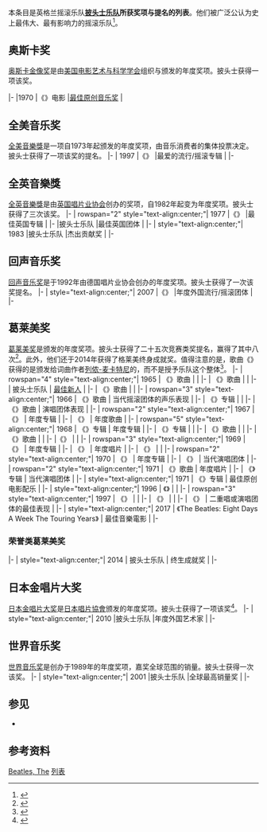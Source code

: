 {{noteTA
|G1 = TheBeatles
|G2 = Show
}}
{{Infobox Musician Awards
| name = 披头士乐队
| image = Beatles ad 1965.JPG
| caption = [[百代唱片|百代唱片]]为祝贺披头士获得1964年葛莱美奖制作的广告。
| awards = 17
| nominations = 36
| AmericanN = 1
| BRITW = 3
| BRITN = 3
| GrammyW = 11
| GrammyN = 27
}}
本条目是英格兰摇滚乐队'''[[披头士乐队|披头士乐队]]所获奖项与提名的列表'''。他们被广泛公认为史上最伟大、最有影响力的摇滚乐队<ref>{{Allmusic|id=mn0000754032|first=Richie|last=Unterberger|accessdate=5 July 2013}}</ref>。

== 奥斯卡奖 ==
[[奥斯卡金像奖|奥斯卡金像奖]]是由[[美国电影艺术与科学学会|美国电影艺术与科学学会]]组织与颁发的年度奖项。披头士获得一项该奖。 

{{awards table}}
|-
|1970
|《{{lang|en|{{link-en|Let It Be (电影)|Let It Be (film)|Let It Be}}}}》电影
|[[奥斯卡最佳原创音乐奖|最佳原创音乐奖]]
|{{won}}
{{end}}

== 全美音乐奖 ==
[[全美音樂獎|全美音樂獎]]是一项自1973年起颁发的年度奖项，由音乐消费者的集体投票决定。披头士获得了一项该奖的提名。
{{awards table}}
|-
| 1997
|《{{lang|en|{{link-en|Anthology 1|Anthology 1}}}}》
|最爱的流行/摇滚专辑
|{{nom}}
|-
{{end}}

== 全英音樂獎 ==
[[全英音樂獎|全英音樂獎]]是由[[英国唱片业协会|英国唱片业协会]]创办的奖项，自1982年起变为年度奖项。披头士获得了三次该奖。
{{awards table}}
|-
| rowspan="2" style="text-align:center;"| 1977
|《{{lang|en|[[Sgt._Pepper's_Lonely_Hearts_Club_Band|Sgt. Pepper's Lonely Hearts Club Band]]}}》
|最佳英国专辑
|{{won}}
|-
|披头士乐队
|最佳英国团体
|{{won}}
|-
| style="text-align:center;"| 1983
|披头士乐队
|杰出贡献奖
|{{won}}
|-
{{end}}

== 回声音乐奖 ==
[[回声音乐奖|回声音乐奖]]是于1992年由德国唱片业协会创办的年度奖项。披头士获得了一次该奖提名。
{{awards table}}
|-
| style="text-align:center;"| 2007
|《{{lang|en|{{link-en|Love (披头士专辑)|Love (Beatles album)|Love}}}}》
|年度外国流行/摇滚团体
|{{nom}}
|-
{{end}}

== 葛莱美奖 ==
[[葛莱美奖|葛莱美奖]]是{{link-en|美国国家录音艺术与科学学院|National Academy of Recording Arts and Sciences}}颁发的年度奖项。披头士获得了二十五次竞赛类奖提名，赢得了其中八次<ref>{{cite web |url=http://www.grammy.com/nominees/search?artist=Beatles&title=&year=All&genre=All |title=Past Winners Search |accessdate=23 August 2012 |publisher=GRAMMY.com |archive-date=2017-05-01 |archive-url=https://web.archive.org/web/20170501161543/https://www.grammy.com/nominees/search?artist=Beatles&title=&year=All&genre=All |dead-url=no }}</ref>。此外，他们还于2014年获得了格莱美终身成就奖。值得注意的是，歌曲《{{lang|en|{{link-en|Michelle (歌曲)|Michelle (song)|Michelle}}}}》获得的{{link-en|格莱美年度歌曲奖| Grammy Award for Song of the Year}}是颁发给词曲作者[[列侬-麦卡特尼|列侬-麦卡特尼]]的，而不是授予乐队这个整体<ref>{{cite news | url=http://www.grammy.com/nominees/search?=artist&field_nominee_work_value=&year=1966&genre=All | work=Grammys Official Site | title=Grammys Past Winners 1966 | accessdate=3 February 2014 | archive-date=2014-02-20 | archive-url=https://web.archive.org/web/20140220172611/http://www.grammy.com/nominees/search?=artist&field_nominee_work_value=&year=1966&genre=All | dead-url=no }}</ref>。
{{awards table}} 
|-
| rowspan="4" style="text-align:center;"| 1965
| 《{{lang|en|[[I_Want_to_Hold_Your_Hand|I Want to Hold Your Hand]]}}》歌曲
| {{link-en|年度唱片|Grammy_Award_for_Record_of_the_Year}}
|{{nom}}
|-
| 《{{lang|en|{{link-en|A Hard Day's Night (歌曲)|A Hard Day's Night (song)|A Hard Day's Night}}}}》歌曲
| {{link-en|格莱美最佳当代歌曲奖|Grammy Award for Best Contemporary Song|最佳当代歌曲}}
|{{nom}}
|-
| 披头士乐队
| [[格莱美奖最佳新人|最佳新人]]
|{{won}}
|-
| 《{{lang|en|A Hard Day's Night}}》歌曲
| {{link-en|格莱美演唱团体的最佳表现|Grammy Award for Best Performance by a Vocal Group|演唱团体的最佳表现}}
|{{won}}
|-
| rowspan="3" style="text-align:center;"| 1966
| 《{{lang|en|[[Help!_(歌曲)|Help!]]}}》歌曲
| 当代摇滚团体的声乐表现
|{{nom}}
|-
| 《{{lang|en|[[Help!|Help!]]}}》专辑
| {{link-en|格莱美年度专辑奖|Grammy Award for Album of the Year|年度专辑}}
|{{nom}}
|-
| 《{{lang|en|[[Help!_(歌曲)|Help!]]}}》歌曲
| 演唱团体表现
|{{nom}}
|-
| rowspan="2" style="text-align:center;"| 1967
| 《{{lang|en|[[Revolver|Revolver]]}}》
| 年度专辑
|{{nom}}
|-
| 《{{lang|en|{{link-en|Michelle (歌曲)|Michelle (song)|Michelle}}}}》
| 年度歌曲
|{{won}}
|-
| rowspan="5" style="text-align:center;"| 1968
| 《{{lang|en|[[Sgt._Pepper's_Lonely_Hearts_Club_Band|Sgt. Pepper's Lonely Hearts Club Band]]}}》专辑
| 年度专辑
|{{won}}
|-
| 《{{lang|en|Sgt. Pepper's Lonely Hearts Club Band}}》专辑
| {{link-en|格莱美最佳流行演唱专辑|Grammy Award for Best Pop Vocal Album|最佳当代专辑}}
|{{won}}
|-
| 《{{lang|en|{{link-en|Sgt. Pepper's Lonely Hearts Club Band (歌曲)|Sgt. Pepper's Lonely Hearts Club Band (song)|Sgt. Pepper's Lonely Hearts Club Band}}}}》歌曲
| {{link-en|格莱美演唱团体的最佳表现|Grammy Award for Best Performance by a Vocal Group|演唱团体的最佳表现}}
|{{nom}}
|-
| 《{{lang|en|Sgt. Pepper's Lonely Hearts Club Band}}》歌曲
| {{link-en|格莱美二重唱或演唱团体的最佳表现|Grammy Award for Best Pop Performance by a Duo or Group with Vocal|当代演唱团体}}
|{{nom}}
|-
|《{{lang|en|[[A_Day_in_the_Life|A Day in the Life]]}}》
|{{link-en|格莱美最佳器乐编曲伴奏|Grammy Award for Best Instrumental Arrangement Accompanying Vocalist(s)|最佳器乐编曲伴奏}}
|{{nom}}
|-
| rowspan="3" style="text-align:center;"| 1969
| 《{{lang|en|[[Magical_Mystery_Tour|Magical Mystery Tour]]}}》
| 年度专辑
|{{nom}}
|-
| 《{{lang|en|[[Hey_Jude|Hey Jude]]}}》
| 年度唱片
|{{nom}}
|-
| 《{{lang|en|Hey Jude}}》
| {{link-en|格莱美二重唱或演唱团体的最佳表现|Grammy Award for Best Pop Performance by a Duo or Group with Vocal|二重唱或演唱团体的最佳表现}}
|{{nom}}
|-
| rowspan="2" style="text-align:center;"| 1970
| 《{{lang|en|[[Abbey_Road|Abbey Road]]}}》
| 年度专辑
|{{nom}}
|-
| 《{{lang|en|Abbey Road}}》
| 当代演唱团体
|{{nom}}
|-
| rowspan="2" style="text-align:center;"| 1971
| 《{{lang|en|[[Let_It_Be_(歌曲)|Let It Be]]}}》歌曲
| 年度唱片
|{{nom}}
|-
| 《{{lang|en|Let It Be}}》专辑
| 当代演唱团体
|{{nom}}
|-
| style="text-align:center;"| 1971
| 《{{lang|en|Let It Be}}》专辑
| 最佳原创电影配乐
|{{won}}
|-
| style="text-align:center;"| 1996
| 《{{lang|en|{{link-en|Live at the BBC|Live at the BBC (The Beatles album)}}}}》
| {{link-en|格莱美最佳历史专辑|Grammy_Award_for_Best_Historical_Album|最佳历史专辑}}
|{{nom}}
|-
| rowspan="3" style="text-align:center;"| 1997
| 《{{link-en|披头士精选辑|The Beatles Anthology}}》
| {{link-en|格莱美最佳长片音乐视频|Grammy Award for Best Music Video, Long Form|最佳长片音乐视频}}
|{{won}}
|-
| 《{{lang|en|{{link-en|Free as a Bird|Free as a Bird}}}}》
| {{link-en|格莱美最佳短片音乐视频|Grammy Award for Best Music Video, Short Form|最佳短片音乐视频}}
|{{won}}
|-
| 《{{lang|en|Free as a Bird}}》
| 二重唱或演唱团体的最佳表现
|{{won}}
|-
| style="text-align:center;"| 2017
| 《The Beatles: Eight Days A Week The Touring Years》
| 最佳音樂電影
|{{won}}
|-
{{end}}

===荣誉类葛莱美奖===
{{award table}}
|-
| style="text-align:center;"| 2014
| 披头士乐队
| 终生成就奖
|{{won}}
|-
{{end}}

==日本金唱片大奖==
[[日本金唱片大奖|日本金唱片大奖]]是[[日本唱片協會|日本唱片協會]]颁发的年度奖项。披头士获得了一项该奖<ref>{{cite web | last=Schwartz | first=Rob | title=Beatles, Jackson Honored At Japan's Gold Disc Awards | publisher=Billboard.biz | date=24 February 2010 | url=http://www.billboard.biz/bbbiz/content_display/industry/e3ie17592c1aa7a468839f6c84e660f7a5a | accessdate=25 February 2010 | archive-date=2012-08-03 | archive-url=https://archive.today/20120803123931/http://www.billboard.biz/bbbiz/content_display/industry/e3ie17592c1aa7a468839f6c84e660f7a5a | dead-url=yes }}</ref>。
{{awards table}}
|-
| style="text-align:center;"| 2010
|披头士乐队
|年度外国艺术家
|{{won}}
|-
{{end}}

==世界音乐奖==
[[世界音乐奖|世界音乐奖]]是创办于1989年的年度奖项，嘉奖全球范围的销量。披头士获得一次该奖。
{{awards table}}
|-
| style="text-align:center;"| 2001
|披头士乐队
|全球最高销量奖
|{{won}}
|-
{{end}}

== 参见 ==
*{{link-en|乔治·哈里森获奖与提名列表|List of awards and nominations received by George Harrison}}

== 参考资料 ==
{{Reflist|2}}

{{披头士乐队}}

{{DEFAULTSORT:Awards and nominations received by The Beatles}}
[[Category:音樂家獲獎與提名列表|Beatles, The]]
[[Category:披頭四樂團|列表]]